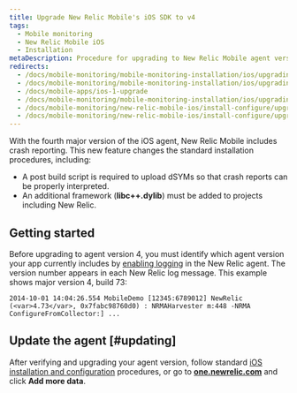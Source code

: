```yaml
---
title: Upgrade New Relic Mobile's iOS SDK to v4
tags:
  - Mobile monitoring
  - New Relic Mobile iOS
  - Installation
metaDescription: Procedure for upgrading to New Relic Mobile agent version 4 to monitor iOS mobile applications.
redirects:
  - /docs/mobile-monitoring/mobile-monitoring-installation/ios/upgrading-new-relic-mobiles-ios-sdk-v4
  - /docs/mobile-monitoring/mobile-monitoring-installation/ios/upgrading-new-relic-mobiles-ios-sdk-v1-0
  - /docs/mobile-apps/ios-1-upgrade
  - /docs/mobile-monitoring/mobile-monitoring-installation/ios/upgrading-new-relic-mobiles-ios-sdk-v1
  - /docs/mobile-monitoring/new-relic-mobile-ios/install-configure/upgrading-new-relic-mobiles-ios-sdk-v4
  - /docs/mobile-monitoring/new-relic-mobile-ios/install-configure/upgrade-new-relic-mobiles-ios-sdk-v4
---
```


With the fourth major version of the iOS agent, New Relic Mobile includes crash reporting. This new feature changes the standard installation procedures, including:

* A post build script is required to upload dSYMs so that crash reports can be properly interpreted.
* An additional framework (**libc++.dylib**) must be added to projects including New Relic.

## Getting started

Before upgrading to agent version 4, you must identify which agent version your app currently includes by [enabling logging](/docs/mobile-monitoring/mobile-monitoring-installation/getting-started/ios-installation-configuration#logging) in the New Relic agent. The version number appears in each New Relic log message. This example shows major version 4, build 73:

```
2014-10-01 14:04:26.554 MobileDemo [12345:6789012] NewRelic (<var>4.73</var>, 0x7fabc98760d0) : NRMAHarvester m:448 -NRMA ConfigureFromCollector:] ...
```

## Update the agent [#updating]

After verifying and upgrading your agent version, follow standard [iOS installation and configuration](/docs/mobile-monitoring/mobile-monitoring-installation/getting-started/ios-installation-configuration) procedures, or go to **[one.newrelic.com](https://one.newrelic.com)** and click **Add more data**.
